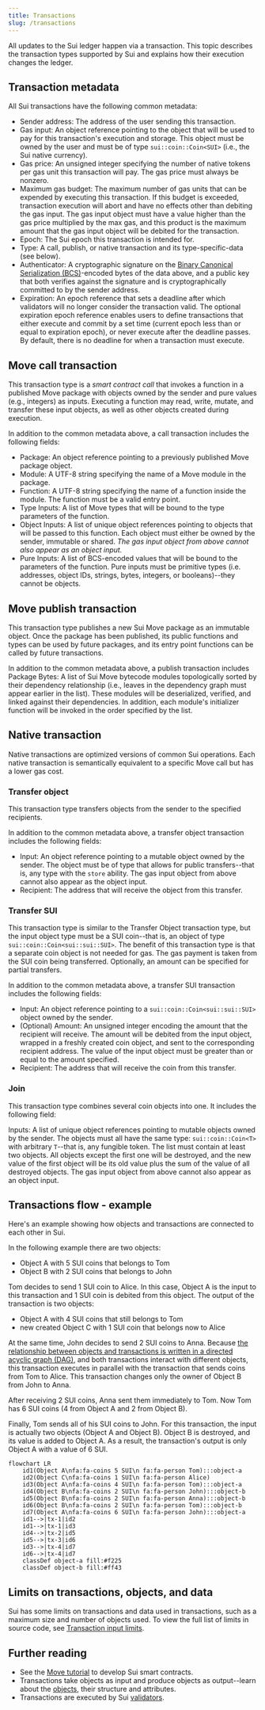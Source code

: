 ```yaml
---
title: Transactions
slug: /transactions
---
```


All updates to the Sui ledger happen via a transaction. This topic describes the transaction types supported by Sui and explains how their execution changes the ledger.

## Transaction metadata

All Sui transactions have the following common metadata:

- Sender address: The address of the user sending this transaction.
- Gas input: An object reference pointing to the object that will be used to pay for this transaction's execution and storage. This object must be owned by the user and must be of type `sui::coin::Coin<SUI>` (i.e., the Sui native currency).
- Gas price: An unsigned integer specifying the number of native tokens per gas unit this transaction will pay. The gas price must always be nonzero.
- Maximum gas budget: The maximum number of gas units that can be expended by executing this transaction. If this budget is exceeded, transaction execution will abort and have no effects other than debiting the gas input. The gas input object must have a value higher than the gas price multiplied by the max gas, and this product is the maximum amount that the gas input object will be debited for the transaction.
- Epoch: The Sui epoch this transaction is intended for.
- Type: A call, publish, or native transaction and its type-specific-data (see below).
- Authenticator: A cryptographic signature on the [Binary Canonical Serialization (BCS)](https://docs.rs/bcs/latest/bcs/)-encoded bytes of the data above, and a public key that both verifies against the signature and is cryptographically committed to by the sender address.
- Expiration: An epoch reference that sets a deadline after which validators will no longer consider the transaction valid. The optional expiration epoch reference enables users to define transactions that either execute and commit by a set time (current epoch less than or equal to expiration epoch), or never execute after the deadline passes. By default, there is no deadline for when a transaction must execute.

## Move call transaction

This transaction type is a _smart contract call_ that invokes a function in a published Move package with objects owned by the sender and pure values (e.g., integers) as inputs. Executing a function may read, write, mutate, and transfer these input objects, as well as other objects created during execution.

In addition to the common metadata above, a call transaction includes the following fields:

- Package: An object reference pointing to a previously published Move package object.
- Module: A UTF-8 string specifying the name of a Move module in the package.
- Function: A UTF-8 string specifying the name of a function inside the module. The function must be a valid entry point.
- Type Inputs: A list of Move types that will be bound to the type parameters of the function.
- Object Inputs: A list of unique object references pointing to objects that will be passed to this function. Each object must either be owned by the sender, immutable or shared. _The gas input object from above cannot also appear as an object input._
- Pure Inputs: A list of BCS-encoded values that will be bound to the parameters of the function. Pure inputs must be primitive types (i.e. addresses, object IDs, strings, bytes, integers, or booleans)--they cannot be objects.

## Move publish transaction

This transaction type publishes a new Sui Move package as an immutable object. Once the package has been published, its public functions and types can be used by future packages, and its entry point functions can be called by future transactions.

In addition to the common metadata above, a publish transaction includes Package Bytes: A list of Sui Move bytecode modules topologically sorted by their dependency relationship (i.e., leaves in the dependency graph must appear earlier in the list). These modules will be deserialized, verified, and linked against their dependencies. In addition, each module's initializer function will be invoked in the order specified by the list.

## Native transaction

Native transactions are optimized versions of common Sui operations. Each native transaction is semantically equivalent to a specific Move call but has a lower gas cost.

### Transfer object

This transaction type transfers objects from the sender to the specified recipients.

In addition to the common metadata above, a transfer object transaction includes the following fields:

- Input: An object reference pointing to a mutable object owned by the sender. The object must be of type that allows for public transfers--that is, any type with the `store` ability. The gas input object from above cannot also appear as the object input.
- Recipient: The address that will receive the object from this transfer.

### Transfer SUI

This transaction type is similar to the Transfer Object transaction type, but the input object type must be a SUI coin--that is, an object of type `sui::coin::Coin<sui::sui::SUI>`. The benefit of this transaction type is that a separate coin object is not needed for gas. The gas payment is taken from the SUI coin being transferred.
Optionally, an amount can be specified for partial transfers.

In addition to the common metadata above, a transfer SUI transaction includes the following fields:

- Input: An object reference pointing to a `sui::coin::Coin<sui::sui::SUI>` object owned by the sender.
- (Optional) Amount: An unsigned integer encoding the amount that the recipient will receive. The amount will be debited from the input object, wrapped in a freshly created coin object, and sent to the corresponding recipient address. The value of the input object must be greater than or equal to the amount specified.
- Recipient: The address that will receive the coin from this transfer.

### Join

This transaction type combines several coin objects into one. It includes the following field:

Inputs: A list of unique object references pointing to mutable objects owned by the sender. The objects must all have the same type: `sui::coin::Coin<T>` with arbitrary `T`--that is, any fungible token. The list must contain at least two objects. All objects except the first one will be destroyed, and the new value of the first object will be its old value plus the sum of the value of all destroyed objects. The gas input object from above cannot also appear as an object input.

## Transactions flow - example

Here's an example showing how objects and transactions are connected to each other in Sui.

In the following example there are two objects:

- Object A with 5 SUI coins that belongs to Tom
- Object B with 2 SUI coins that belongs to John

Tom decides to send 1 SUI coin to Alice. In this case, Object A is the input to this transaction and 1 SUI coin is debited from this object. The output of the transaction is two objects:

- Object A with 4 SUI coins that still belongs to Tom
- new created Object C with 1 SUI coin that belongs now to Alice

At the same time, John decides to send 2 SUI coins to Anna. Because [the relationship between objects and transactions is written in a directed acyclic graph (DAG)](objects.mdx#the-transaction-object-dag-relating-objects-and-transactions), and both transactions interact with different objects, this transaction executes in parallel with the transaction that sends coins from Tom to Alice. This transaction changes only the owner of Object B from John to Anna.

After receiving 2 SUI coins, Anna sent them immediately to Tom. Now Tom has 6 SUI coins (4 from Object A and 2 from Object B).

Finally, Tom sends all of his SUI coins to John. For this transaction, the input is actually two objects (Object A and Object B). Object B is destroyed, and its value is added to Object A. As a result, the transaction's output is only Object A with a value of 6 SUI.

```mermaid
flowchart LR
    id1(Object A\nfa:fa-coins 5 SUI\n fa:fa-person Tom):::object-a
    id2(Object C\nfa:fa-coins 1 SUI\n fa:fa-person Alice)
    id3(Object A\nfa:fa-coins 4 SUI\n fa:fa-person Tom):::object-a
    id4(Object B\nfa:fa-coins 2 SUI\n fa:fa-person John):::object-b
    id5(Object B\nfa:fa-coins 2 SUI\n fa:fa-person Anna):::object-b
    id6(Object B\nfa:fa-coins 2 SUI\n fa:fa-person Tom):::object-b
    id7(Object A\nfa:fa-coins 6 SUI\n fa:fa-person John):::object-a
    id1-->|tx-1|id2
    id1-->|tx-1|id3
    id4-->|tx-2|id5
    id5-->|tx-3|id6
    id3-->|tx-4|id7
    id6-->|tx-4|id7
    classDef object-a fill:#f225
    classDef object-b fill:#ff43
```

## Limits on transactions, objects, and data

Sui has some limits on transactions and data used in transactions, such as a maximum size and number of objects used. To view the full list of limits in source code, see [Transaction input limits](https://github.com/MystenLabs/sui/blob/main/crates/sui-protocol-config/src/lib.rs#L154).

## Further reading

- See the [Move tutorial](../../build/create-smart-contracts/smart-contracts.mdx) to develop Sui smart contracts.
- Transactions take objects as input and produce objects as output--learn about the [objects](../core-concepts/objects.mdx), their structure and attributes.
- Transactions are executed by Sui [validators](../../contribute/nodes/validator.mdx).
